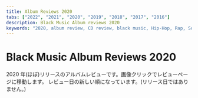 ```yaml
---
title: Album Reviews 2020
tabs: ["2022", "2021", "2020", "2019", "2018", "2017", "2016"]
description: Black Music Album reviews 2020
keywords: "2020, album review, CD review, black music, Hip-Hop, Rap, Soul, R&B"
---
```



# Black Music Album Reviews 2020

<PageDescription>

2020 年(ほぼ)リリースのアルバムレビューです。画像クリックでレビューページに移動します。
レビュー日の新しい順になっています。(リリース日ではありません。)

</PageDescription>

<Row>
  <Column colMd={2} colLg={3} noGutterMdLeft>
    <Review1 />
  </Column>
  <Column colMd={2} colLg={3} noGutterMdLeft>
    <Review2 />
  </Column>
  <Column colMd={2} colLg={3} noGutterMdLeft>
    <Review3 />
  </Column>
  <Column colMd={2} colLg={3} noGutterMdLeft>
    <Review4 />
  </Column>
</Row>

<Row>
  <Column colMd={2} colLg={3} noGutterMdLeft>
    <Review5 />
  </Column>
  <Column colMd={2} colLg={3} noGutterMdLeft>
    <Review6 />
  </Column>
  <Column colMd={2} colLg={3} noGutterMdLeft>
    <Review7 />
  </Column>
  <Column colMd={2} colLg={3} noGutterMdLeft>
    <Review8 />
  </Column>
</Row>

<Row>
  <Column colMd={2} colLg={3} noGutterMdLeft>
    <Review9 />
  </Column>
  <Column colMd={2} colLg={3} noGutterMdLeft>
    <Review10 />
  </Column>
  <Column colMd={2} colLg={3} noGutterMdLeft>
    <Review11 />
  </Column>
  <Column colMd={2} colLg={3} noGutterMdLeft>
    <Review12 />
  </Column>
</Row>

<Row>
  <Column colMd={2} colLg={3} noGutterMdLeft>
    <Review13 />
  </Column>
  <Column colMd={2} colLg={3} noGutterMdLeft>
    <Review14 />
  </Column>
  <Column colMd={2} colLg={3} noGutterMdLeft>
    <Review15 />
  </Column>
  <Column colMd={2} colLg={3} noGutterMdLeft>
    <Review16 />
  </Column>
</Row>

<Row>
  <Column colMd={2} colLg={3} noGutterMdLeft>
    <Review17 />
  </Column>
  <Column colMd={2} colLg={3} noGutterMdLeft>
    <Review18 />
  </Column>
  <Column colMd={2} colLg={3} noGutterMdLeft>
    <Review19 />
  </Column>
  <Column colMd={2} colLg={3} noGutterMdLeft>
    <Review20 />
  </Column>
</Row>

<Row>
  <Column colMd={2} colLg={3} noGutterMdLeft>
    <Review21 />
  </Column>
  <Column colMd={2} colLg={3} noGutterMdLeft>
    <Review22 />
  </Column>
  <Column colMd={2} colLg={3} noGutterMdLeft>
    <Review23 />
  </Column>
  <Column colMd={2} colLg={3} noGutterMdLeft>
    <Review24 />
  </Column>
</Row>

<Row>
  <Column colMd={2} colLg={3} noGutterMdLeft>
    <Review25 />
  </Column>
  <Column colMd={2} colLg={3} noGutterMdLeft>
    <Review26 />
  </Column>
  <Column colMd={2} colLg={3} noGutterMdLeft>
    <Review27 />
  </Column>
  <Column colMd={2} colLg={3} noGutterMdLeft>
    <Review28 />
  </Column>
</Row>

<Row>
  <Column colMd={2} colLg={3} noGutterMdLeft>
    <Review29 />
  </Column>
  <Column colMd={2} colLg={3} noGutterMdLeft>
    <Review30 />
  </Column>
  <Column colMd={2} colLg={3} noGutterMdLeft>
    <Review31 />
  </Column>
  <Column colMd={2} colLg={3} noGutterMdLeft>
    <Review32 />
  </Column>
</Row>

<Row>
  <Column colMd={2} colLg={3} noGutterMdLeft>
    <Review33 />
  </Column>
  <Column colMd={2} colLg={3} noGutterMdLeft>
    <Review34 />
  </Column>
  <Column colMd={2} colLg={3} noGutterMdLeft>
    <Review35 />
  </Column>
  <Column colMd={2} colLg={3} noGutterMdLeft>
    <Review36 />
  </Column>
</Row>

<Row>
  <Column colMd={2} colLg={3} noGutterMdLeft>
    <Review37 />
  </Column>
  <Column colMd={2} colLg={3} noGutterMdLeft>
    <Review38 />
  </Column>
  <Column colMd={2} colLg={3} noGutterMdLeft>
    <Review39 />
  </Column>
  <Column colMd={2} colLg={3} noGutterMdLeft>
    <Review40 />
  </Column>
</Row>

<Row>
  <Column colMd={2} colLg={3} noGutterMdLeft>
    <Review41 />
  </Column>
  <Column colMd={2} colLg={3} noGutterMdLeft>
    <Review42 />
  </Column>
</Row>
